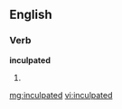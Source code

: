 ==English==

===Verb===
'''inculpated'''

# {{past of|[[inculpate]]}}

[[mg:inculpated]]
[[vi:inculpated]]